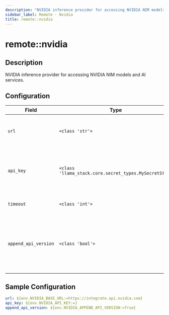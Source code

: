 ```yaml
---
description: "NVIDIA inference provider for accessing NVIDIA NIM models and AI services."
sidebar_label: Remote - Nvidia
title: remote::nvidia
---
```


# remote::nvidia

## Description

NVIDIA inference provider for accessing NVIDIA NIM models and AI services.

## Configuration

| Field | Type | Required | Default | Description |
|-------|------|----------|---------|-------------|
| `url` | `<class 'str'>` | No | https://integrate.api.nvidia.com | A base url for accessing the NVIDIA NIM |
| `api_key` | `<class 'llama_stack.core.secret_types.MySecretStr'>` | No |  | The NVIDIA API key, only needed of using the hosted service |
| `timeout` | `<class 'int'>` | No | 60 | Timeout for the HTTP requests |
| `append_api_version` | `<class 'bool'>` | No | True | When set to false, the API version will not be appended to the base_url. By default, it is true. |

## Sample Configuration

```yaml
url: ${env.NVIDIA_BASE_URL:=https://integrate.api.nvidia.com}
api_key: ${env.NVIDIA_API_KEY:=}
append_api_version: ${env.NVIDIA_APPEND_API_VERSION:=True}
```
